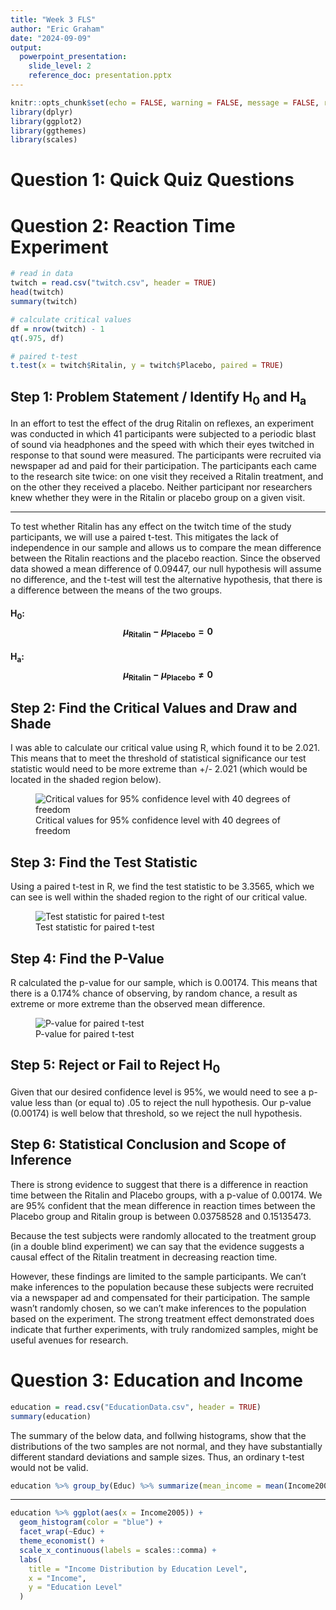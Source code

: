 ```yaml
---
title: "Week 3 FLS"
author: "Eric Graham"
date: "2024-09-09"
output: 
  powerpoint_presentation:
    slide_level: 2
    reference_doc: presentation.pptx
---
```


```r
knitr::opts_chunk$set(echo = FALSE, warning = FALSE, message = FALSE, results = "hide")
library(dplyr)
library(ggplot2)
library(ggthemes)
library(scales)
```

# Question 1: Quick Quiz Questions

# Question 2: Reaction Time Experiment

```r
# read in data
twitch = read.csv("twitch.csv", header = TRUE)
head(twitch)
summary(twitch)

# calculate critical values
df = nrow(twitch) - 1
qt(.975, df)

# paired t-test
t.test(x = twitch$Ritalin, y = twitch$Placebo, paired = TRUE)
```

## Step 1: Problem Statement / Identify H~0~ and H~a~

In an effort to test the effect of the drug Ritalin on reflexes, an experiment was conducted in which 41 participants were subjected to a periodic blast of sound via headphones and the speed with which their eyes twitched in response to that sound were measured. The participants were recruited via newspaper ad and paid for their participation. The participants each came to the research site twice: on one visit they received a Ritalin treatment, and on the other they received a placebo. Neither participant nor researchers knew whether they were in the Ritalin or placebo group on a given visit.

---

To test whether Ritalin has any effect on the twitch time of the study participants, we will use a paired t-test. This mitigates the lack of independence in our sample and allows us to compare the mean difference between the Ritalin reactions and the placebo reaction. Since the observed data showed a mean difference of 0.09447, our null hypothesis will assume no difference, and the t-test will test the alternative hypothesis, that there is a difference between the means of the two groups. 

#### H~0~: $$\mu_{\text{Ritalin}} - \mu_{\text{Placebo}} = 0$$

#### H~a~: $$\mu_{\text{Ritalin}} - \mu_{\text{Placebo}} \neq 0$$

## Step 2: Find the Critical Values and Draw and Shade

I was able to calculate our critical value using R, which found it to be 2.021. This means that to meet the threshold of statistical significance our test statistic would need to be more extreme than +/- 2.021 (which would be located in the shaded region below).

![Critical values for 95% confidence level with 40 degrees of freedom](twitch-critical-values.png)

## Step 3: Find the Test Statistic

Using a paired t-test in R, we find the test statistic to be 3.3565, which we can see is well within the shaded region to the right of our critical value.

![Test statistic for paired t-test](twitch-t-stat.png)

## Step 4: Find the P-Value

R calculated the p-value for our sample, which is 0.00174. This means that there is a 0.174% chance of observing, by random chance, a result as extreme or more extreme than the observed mean difference.

![P-value for paired t-test](twitch-p-value.png)

## Step 5: Reject or Fail to Reject H~0~

Given that our desired confidence level is 95%, we would need to see a p-value less than (or equal to) .05 to reject the null hypothesis. Our p-value (0.00174) is well below that threshold, so we reject the null hypothesis.

## Step 6: Statistical Conclusion and Scope of Inference

There is strong evidence to suggest that there is a difference in reaction time between the Ritalin and Placebo groups, with a p-value of 0.00174. We are 95% confident that the mean difference in reaction times between the Placebo group and Ritalin group is between 0.03758528 and 0.15135473.

Because the test subjects were randomly allocated to the treatment group (in a double blind experiment) we can say that the evidence suggests a causal effect of the Ritalin treatment in decreasing reaction time. 

However, these findings are limited to the sample participants. We can't make inferences to the population because these subjects were recruited via a newspaper ad and compensated for their participation. The sample wasn't randomly chosen, so we can't make inferences to the population based on the experiment. The strong treatment effect demonstrated does indicate that further experiments, with truly randomized samples, might be useful avenues for research.

# Question 3: Education and Income

```r
education = read.csv("EducationData.csv", header = TRUE)
summary(education)
```

The summary of the below data, and follwing histograms, show that the distributions of the two samples are not normal, and they have substantially different standard deviations and sample sizes. Thus, an ordinary t-test would not be valid.    

```r
education %>% group_by(Educ) %>% summarize(mean_income = mean(Income2005), sd_income = sd(Income2005), count = n())
```

---

```r
education %>% ggplot(aes(x = Income2005)) +
  geom_histogram(color = "blue") +
  facet_wrap(~Educ) +
  theme_economist() +
  scale_x_continuous(labels = scales::comma) +
  labs(
    title = "Income Distribution by Education Level",
    x = "Income",
    y = "Education Level"
  )
```